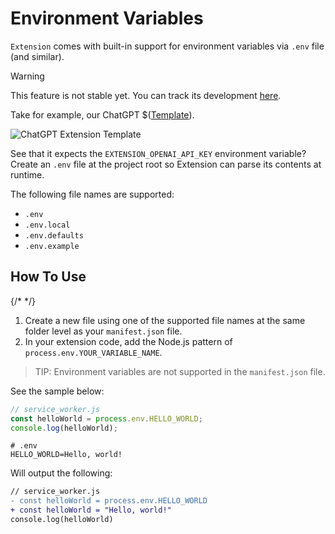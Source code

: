 # Environment Variables

`Extension` comes with built-in support for environment variables via `.env` file (and similar).

> [!warning]
> This feature is not stable yet. You can track its development [here](https://github.com/cezaraugusto/extension/issues/40).

Take for example, our ChatGPT $([Template](../getting-started/templates)).

![ChatGPT Extension Template](../../../../assets/guides/development/chatgpt-template.png)

See that it expects the `EXTENSION_OPENAI_API_KEY` environment variable? Create an `.env` file at the project root so Extension can parse its contents at runtime.

The following file names are supported:

- `.env`
- `.env.local`
- `.env.defaults`
- `.env.example`

## How To Use

{/* <!-- this needs a demo --> */}

1. Create a new file using one of the supported file names at the same folder level as your `manifest.json` file.
2. In your extension code, add the Node.js pattern of `process.env.YOUR_VARIABLE_NAME`.

> TIP: Environment variables are not supported in the `manifest.json` file.

See the sample below:

```js
// service_worker.js
const helloWorld = process.env.HELLO_WORLD;
console.log(helloWorld);
```

```.env
# .env
HELLO_WORLD=Hello, world!

```

Will output the following:

```diff
// service_worker.js
- const helloWorld = process.env.HELLO_WORLD
+ const helloWorld = "Hello, world!"
console.log(helloWorld)
```
